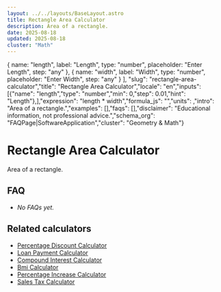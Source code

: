 ```yaml
---
layout: ../../layouts/BaseLayout.astro
title: Rectangle Area Calculator
description: Area of a rectangle.
date: 2025-08-18
updated: 2025-08-18
cluster: "Math"
---
```



  { name: "length", label: "Length", type: "number", placeholder: "Enter Length", step: "any" },
  { name: "width", label: "Width", type: "number", placeholder: "Enter Width", step: "any" }
],
"slug": "rectangle-area-calculator","title": "Rectangle Area Calculator","locale": "en","inputs": [{"name": "length","type": "number","min": 0,"step": 0.01,"hint": "Length"},],"expression": "length * width","formula_js": "","units": ,"intro": "Area of a rectangle.","examples": [],"faqs": [],"disclaimer": "Educational information, not professional advice.","schema_org": "FAQPage|SoftwareApplication","cluster": "Geometry & Math"}

# Rectangle Area Calculator

Area of a rectangle.

<Calculator schema={schema} />

## FAQ

- _No FAQs yet._

## Related calculators
- [Percentage Discount Calculator](/calculators/percentage-discount-calculator/)
- [Loan Payment Calculator](/calculators/loan-payment-calculator/)
- [Compound Interest Calculator](/calculators/compound-interest-calculator/)
- [Bmi Calculator](/calculators/bmi-calculator/)
- [Percentage Increase Calculator](/calculators/percentage-increase-calculator/)
- [Sales Tax Calculator](/calculators/sales-tax-calculator/)
